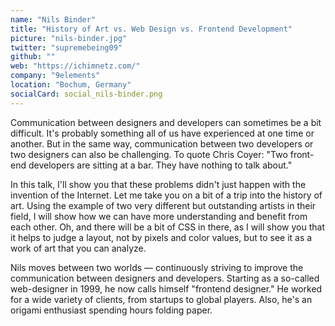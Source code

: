 ```yaml
---
name: "Nils Binder"
title: "History of Art vs. Web Design vs. Frontend Development"
picture: "nils-binder.jpg"
twitter: "supremebeing09"
github: ""
web: "https://ichimnetz.com/"
company: "9elements"
location: "Bochum, Germany"
socialCard: social_nils-binder.png
---
```



<Youtube
  src="SvD85zmWO0A"
  title="Typed JavaScript? For real? The “type annotations” proposal and what it’s all about"
/>

<p>
  Communication between designers and developers can sometimes be a bit difficult. It's probably something all of us have experienced at one time or another. But in the same way, communication between two developers or two designers can also be challenging. To quote Chris Coyer: "Two front-end developers are sitting at a bar. They have nothing to talk about."
</p>
<p>
  In this talk, I'll show you that these problems didn't just happen with the invention of the Internet. Let me take you on a bit of a trip into the history of art. Using the example of two very different but outstanding artists in their field, I will show how we can have more understanding and benefit from each other. Oh, and there will be a bit of CSS in there, as I will show you that it helps to judge a layout, not by pixels and color values, but to see it as a work of art that you can analyze.
</p>

<p>
  Nils moves between two worlds — continuously striving to improve the communication between designers and developers. Starting as a so-called web-designer in 1999, he now calls himself "frontend designer." He worked for a wide variety of clients, from startups to global players. Also, he's an origami enthusiast spending hours folding paper.
</p>
